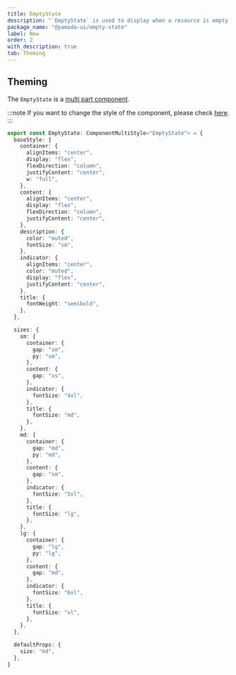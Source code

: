 ```yaml
---
title: EmptyState
description: "`EmptyState` is used to display when a resource is empty or not available."
package_name: "@yamada-ui/empty-state"
label: New
order: 2
with_description: true
tab: Theming
---
```


## Theming

The `EmptyState` is a [multi part component](/styled-system/theming/component-styles#multi-part-components).

:::note
If you want to change the style of the component, please check [here](/styled-system/theming/customize-theme#changing-the-style-of-components).
:::

```ts
export const EmptyState: ComponentMultiStyle<"EmptyState"> = {
  baseStyle: {
    container: {
      alignItems: "center",
      display: "flex",
      flexDirection: "column",
      justifyContent: "center",
      w: "full",
    },
    content: {
      alignItems: "center",
      display: "flex",
      flexDirection: "column",
      justifyContent: "center",
    },
    description: {
      color: "muted",
      fontSize: "sm",
    },
    indicator: {
      alignItems: "center",
      color: "muted",
      display: "flex",
      justifyContent: "center",
    },
    title: {
      fontWeight: "semibold",
    },
  },

  sizes: {
    sm: {
      container: {
        gap: "sm",
        py: "sm",
      },
      content: {
        gap: "xs",
      },
      indicator: {
        fontSize: "4xl",
      },
      title: {
        fontSize: "md",
      },
    },
    md: {
      container: {
        gap: "md",
        py: "md",
      },
      content: {
        gap: "sm",
      },
      indicator: {
        fontSize: "5xl",
      },
      title: {
        fontSize: "lg",
      },
    },
    lg: {
      container: {
        gap: "lg",
        py: "lg",
      },
      content: {
        gap: "md",
      },
      indicator: {
        fontSize: "6xl",
      },
      title: {
        fontSize: "xl",
      },
    },
  },

  defaultProps: {
    size: "md",
  },
}
```
